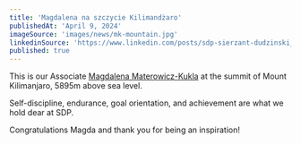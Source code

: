 ```yaml
---
title: 'Magdalena na szczycie Kilimandżaro'
publishedAt: 'April 9, 2024'
imageSource: 'images/news/mk-mountain.jpg'
linkedinSource: 'https://www.linkedin.com/posts/sdp-sierzant-dudzinski_this-is-our-associate-magdalena-materowicz-kukla-activity-7106907055579394048-XfbJ/'
published: true
---
```



This is our Associate   [Magdalena Materowicz-Kukla](https://sdp.legal/team/magdalena-materowicz-kukla) at the summit of Mount Kilimanjaro, 5895m above sea level. 

Self-discipline, endurance, goal orientation, and achievement are what we hold dear at SDP. 

Congratulations Magda and thank you for being an inspiration!
